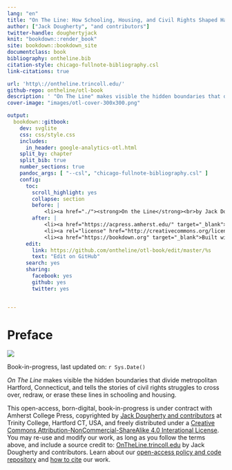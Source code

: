 ```yaml
---
lang: "en"
title: "On The Line: How Schooling, Housing, and Civil Rights Shaped Hartford and its Suburbs"
author: ["Jack Dougherty", "and contributors"]
twitter-handle: doughertyjack
knit: "bookdown::render_book"
site: bookdown::bookdown_site
documentclass: book
bibliography: ontheline.bib
citation-style: chicago-fullnote-bibliography.csl
link-citations: true

url: 'http\://ontheline.trincoll.edu/'
github-repo: ontheline/otl-book
description: ' "On The Line" makes visible the hidden boundaries that divide metropolitan Hartford, Connecticut, and tells the stories of civil rights struggles to cross over, redraw, or erase these lines in schooling and housing.'
cover-image: "images/otl-cover-300x300.png"

output:
  bookdown::gitbook:
    dev: svglite
    css: css/style.css
    includes:
      in_header: google-analytics-otl.html
    split_by: chapter
    split_bib: true
    number_sections: true
    pandoc_args: [ "--csl", "chicago-fullnote-bibliography.csl" ]
    config:
      toc:
        scroll_highlight: yes
        collapse: section
        before: |
            <li><a href="./"><strong>On the Line</strong><br>by Jack Dougherty & contributors</a></li>
        after: |
            <li><a href="https://acpress.amherst.edu/" target="_blank">Open access book-in-progress</br>for Amherst College Press</a></li>
            <li><a rel="license" href="http://creativecommons.org/licenses/by-nc-sa/4.0/"><img alt="Creative Commons License" style="border-width:0" src="https://i.creativecommons.org/l/by-nc-sa/4.0/88x31.png" /></a></li>
            <li><a href="https://bookdown.org" target="_blank">Built with Bookdown + RStudio</a></li>
      edit:
        link: https://github.com/ontheline/otl-book/edit/master/%s
        text: "Edit on GitHub"
      search: yes
      sharing:
        facebook: yes
        github: yes
        twitter: yes


---
```

# Preface {-}

![ ](images/otl-cover-300x300.png)

Book-in-progress, last updated on: `r Sys.Date()`

*On The Line* makes visible the hidden boundaries that divide metropolitan Hartford, Connecticut, and tells the stories of civil rights struggles to cross over, redraw, or erase these lines in schooling and housing.

This open-access, born-digital, book-in-progress is under contract with Amherst College Press, copyrighted by [Jack Dougherty and contributors](index.html#authors-and-contributors) at Trinity College, Hartford CT, USA, and freely distributed under a [Creative Commons Attribution-NonCommercial-ShareAlike 4.0 Interational License](http://creativecommons.org/licenses/by-nc-sa/4.0/). You may re-use and modify our work, as long as you follow the terms above, and include a source credit to: [OnTheLine.trincoll.edu](http://OnTheLine.trincoll.edu) by Jack Dougherty and contributors. Learn about our [open-access policy and code repository](index.html#copyright-with-open-access) and [how to cite](index.html#how-to-cite) our work.
